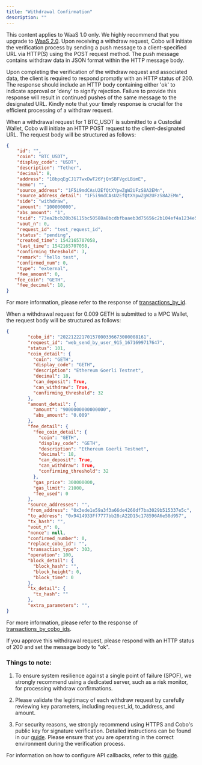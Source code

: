 ```yaml
---
title: "Withdrawal Confirmation"
description: ""
---
```

<Note>This content applies to WaaS 1.0 only. We highly recommend that you upgrade to [WaaS 2.0](/v2/guides/overview/introduction).</Note>
Upon receiving a withdraw request, Cobo will initiate the verification process by sending a push message to a client-specified URL via HTTP(S) using the POST request method. The push message contains withdraw data in JSON format within the HTTP message body.

Upon completing the verification of the withdraw request and associated data, the client is required to respond promptly with an HTTP status of 200. The response should include an HTTP body containing either 'ok' to indicate approval or 'deny' to signify rejection. Failure to provide this response will result in continued pushes of the same message to the designated URL. Kindly note that your timely response is crucial for the efficient processing of a withdraw request.

When a withdrawal request for 1 BTC_USDT is submitted to a Custodial Wallet, Cobo will initiate an HTTP POST request to the client-designated URL. The request body will be structured as follows:

```json json
{
    "id": "",
    "coin": "BTC_USDT",
    "display_code": "USDT",
    "description": "Tether",
    "decimal": 8,
    "address": "18bpqEgCJ17TwxDwT26YjQnSBFVgcLBimE",
    "memo": "",
    "source_address": "1F5i9mdCAsU2EfQtXYpwZgW2UFzS8A2EMn",
    "source_address_detail": "1F5i9mdCAsU2EfQtXYpwZgW2UFzS8A2EMn",
    "side": "withdraw",
    "amount": "100000000",
    "abs_amount": "1",
    "txid": "73ea2bcb20b36115bc50588a8bcdbfbaaeb3d75656c2b104ef4a1234e5dbe550",
    "vout_n": 0,
    "request_id": "test_request_id",
    "status": "pending",
    "created_time": 1542165707058,
    "last_time": 1542165707058,
    "confirming_threshold": 3,
    "remark": "hello test",
    "confirmed_num": 0,
    "type": "external",
	"fee_amount": 0,
   "fee_coin": "GETH",
	"fee_decimal": 18,
}
```
For more information, please refer to the response of [transactions_by_id](/v1/api-references/custody-wallet/transactions_by_id).

When a withdrawal request for 0.009 GETH is submitted to a MPC Wallet, the request body will be structured as follows:

```json json
{
        "cobo_id": "20221222170157000336673000008161",
        "request_id": "web_send_by_user_915_1671699717647",
        "status": 101,
        "coin_detail": {
          "coin": "GETH",
          "display_code": "GETH",
          "description": "Ethereum Goerli Testnet",
          "decimal": 18,
          "can_deposit": True,
          "can_withdraw": True,
          "confirming_threshold": 32
        },
        "amount_detail": {
          "amount": "9000000000000000",
          "abs_amount": "0.009"
        },
        "fee_detail": {
          "fee_coin_detail": {
            "coin": "GETH",
            "display_code": "GETH",
            "description": "Ethereum Goerli Testnet",
            "decimal": 18,
            "can_deposit": True,
            "can_withdraw": True,
            "confirming_threshold": 32
          },
          "gas_price": 300000000,
          "gas_limit": 21000,
          "fee_used": 0
        },
        "source_addresses": "",
        "from_address": "0x3ede1e59a3f3a66de4260df7ba3029b515337e5c",
        "to_address": "0x9414933Ff7777bb28cA22D15c178596A6e58d957",
        "tx_hash": "",
        "vout_n": 0,
        "nonce": null,
        "confirmed_number": 0,
        "replace_cobo_id": "",
        "transaction_type": 303,
        "operation": 100,
        "block_detail": {
          "block_hash": "",
          "block_height": 0,
          "block_time": 0
        },
        "tx_detail": {
          "tx_hash": ""
        },
        "extra_parameters": "",
}
```

For more information, please refer to the response of [transactions_by_cobo_ids](/v1/api-references/mpc-wallet/mpc_transactions_by_cobo_ids).

If you approve this withdrawal request, please respond with an HTTP status of 200 and set the message body to "ok".

### Things to note:

1. To ensure system resilience against a single point of failure (SPOF), we strongly recommend using a dedicated server, such as a risk monitor, for processing withdraw confirmations.

2. Please validate the legitimacy of each withdraw request by carefully reviewing key parameters, including request_id, to_address, and amount.

3. For security reasons, we strongly recommend using HTTPS and Cobo's public key for signature verification. Detailed instructions can be found in our [guide](/v1/api-references/development/callback-signature). Please ensure that you are operating in the correct environment during the verification process.

For information on how to configure API callbacks, refer to this [guide](/v1/guides/howtos/configure-api-callback).
